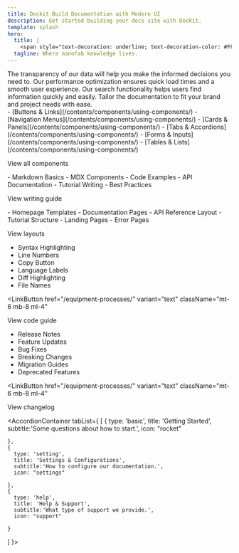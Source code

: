 ```yaml
---
title: Dockit Build Documentation with Modern UI
description: Get started building your docs site with DocKit.
template: splash
hero:
  title: |
    <span style="text-decoration: underline; text-decoration-color: #FFC500;"><span style="color: #1354A2;">Nano</span> <span data-icon-path='Bulb_icon.png'></span> <span style="color: #FFC500;">Know</span></span>
  tagline: Where nanofab knowledge lives.
---
```



<Section title="Powerful features
<span class='light-text'>for documentations</span>" description="Explore the tools and design choices that make documentation efficient.">

<Grid columns={4}>
  <Card title="Well organized" icon="substack" iconColor="#FF8585">
    The transparency of our data will help you make the informed decisions you need to.
  </Card>
  <Card title="Lightning fast" icon="seti:vite" iconColor="#7BE1A4">
  Our performance optimization ensures quick load times and a smooth user experience.
  </Card>

<Card title="Powerful search" icon="seti:code-search" iconColor="#FFD97B">
  Our search functionality helps users find information quickly and easily.
</Card>
<Card title="Very customized" icon="seti:config" iconColor="#979BFF">
  Tailor the documentation to fit your brand and project needs with ease.
</Card>

</Grid>
</Section>


<Section
  title="Get started quickly <span class='light-text'>in just 3 simple steps</span>"
  description="A fast and frustration-free way to set up and start your documentation."
>
  <HeroTabs>
    <HeroTabsItem
      title="Install our template"
      subtitle="Set up in seconds with our template ."
      number={1}
      image="/src/assets/step-1.png"
      imageAlt="Step 1 image"
    />
    <HeroTabsItem
      title="Import what you need"
      subtitle="Bring components or functions into projecs."
      number={2}
      image="/src/assets/step-2.png"
      imageAlt="Step 2 image"
    />
    <HeroTabsItem
      title="Start documentation"
      subtitle="Start documenting your project immediately."
      number={3}
      image="/src/assets/step-3.png"
      imageAlt="Step 3 image"
    />
  </HeroTabs>
</Section>


<Section title="Feature topics for <span class='light-text'>our documentation</span>" description="Explore our featured topics and get an idea of our capabilities.">

<Grid columns={3}>
<ListCard title="UI Components" imageIcon="/src/assets/element.svg" number="15">
- [Buttons & Links](/contents/components/using-components/)
- [Navigation Menus](/contents/components/using-components/)
- [Cards & Panels](/contents/components/using-components/)
- [Tabs & Accordions](/contents/components/using-components/)
- [Forms & Inputs](/contents/components/using-components/)
- [Tables & Lists](/contents/components/using-components/)

<LinkButton href="/contents/components/using-components/" variant="text" className="mt-6 mb-8 ml-4">View all components</LinkButton>
</ListCard>

<ListCard title="Content Writing" imageIcon="/src/assets/content.svg" number="18">
- Markdown Basics
- MDX Components
- Code Examples
- API Documentation
- Tutorial Writing
- Best Practices

<LinkButton href="/contents/editing/add-new-doc/" variant="text" className="mt-6 mb-8 ml-4">View writing guide</LinkButton>
</ListCard>

<ListCard title="Page Layouts" imageIcon="/src/assets/layouts.svg" number="8">
- Homepage Templates
- Documentation Pages
- API Reference Layout
- Tutorial Structure
- Landing Pages
- Error Pages

<LinkButton href="/equipment-processes/" variant="text" className="mt-6 mb-8 ml-4">View layouts</LinkButton>
</ListCard>
</Grid>

<Grid columns={3}>

<ListCard title="Code Syntax" imageIcon="/src/assets/code-block.svg" number="10" image="/src/assets/code-image.png">

- Syntax Highlighting
- Line Numbers
- Copy Button
- Language Labels
- Diff Highlighting
- File Names

<LinkButton
  href="/equipment-processes/"
  variant="text"
  className="mt-6 mb-8 ml-4"
>
  View code guide
</LinkButton>

</ListCard>

<ListCard title="Version History" imageIcon="/src/assets/changelogs.svg" number="25">

- Release Notes
- Feature Updates
- Bug Fixes
- Breaking Changes
- Migration Guides
- Deprecated Features

<LinkButton
  href="/equipment-processes/"
  variant="text"
  className="mt-6 mb-8 ml-4"
>
  View changelog
</LinkButton>

</ListCard>

</Grid>
 
</Section>







<Section
  title="Have question? <span class='light-text'>We’re here to help</span>"
  description="Get answers to the general questions people have asked."
>

<AccordionContainer tabList={
  [
    {
      type: 'basic',
      title: 'Getting Started',
      subtitle:'Some questions about how to start.',
      icon: "rocket"

    },
    {
      type: 'setting',
      title: 'Settings & Configurations',
      subtitle:'How to configure our documentation.',
      icon: "settings"

    },
    {
      type: 'help',
      title: 'Help & Support',
      subtitle:'What type of support we provide.',
      icon: "support"

    }

]
}>

<Accordion
  question="How do I get started with Dockit?"
  answer="Simply install our template, import the components you need, and start documenting your project. The setup process takes just a few minutes."
  type="basic"
/>
<Accordion
  question="What are the system requirements?"
  answer="Dockit requires Node.js 18+ and works with any modern web browser. It's built on Astro and supports all major operating systems."
  type="basic"
/>
<Accordion
  question="Is Dockit free to use?"
  answer="Yes, Dockit is completely free and open source. You can use it for personal and commercial projects without any limitations."
  type="basic"
/>
<Accordion
  question="Can I customize the design?"
  answer="Absolutely! Dockit is highly customizable with Tailwind CSS. You can modify colors, layouts, components, and add your own branding."
  type="basic"
/>

<Accordion
  question="How do I change the theme colors?"
  answer="You can customize theme colors by modifying the CSS custom properties in your theme configuration file or through the Tailwind config."
  type="setting"
/>
<Accordion
  question="Can I add custom components?"
  answer="Yes, you can create and add custom Astro components. Simply place them in the components folder and import them where needed."
  type="setting"
/>
<Accordion
  question="How do I configure navigation?"
  answer="Navigation is configured through the menu.json file in your config folder. You can add, remove, or reorder menu items as needed."
  type="setting"
/>
<Accordion
  question="Can I use my own domain?"
  answer="Yes, you can deploy Dockit to any hosting service and use your custom domain. We provide deployment guides for popular platforms."
  type="setting"
/>

<Accordion
  question="Where can I get help?"
  answer="You can get help through our GitHub discussions, documentation, or community Discord server. We also provide email support for complex issues."
  type="help"
/>
<Accordion
  question="How do I report bugs?"
  answer="Please report bugs through our GitHub issues page with detailed information about the problem and steps to reproduce it."
  type="help"
/>
<Accordion
  question="Do you offer premium support?"
  answer="While Dockit is free, we offer premium consulting services for custom implementations and enterprise deployments."
  type="help"
/>

</AccordionContainer>

</Section>
